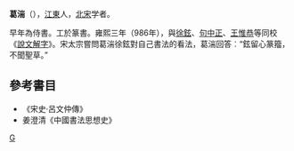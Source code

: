 '''葛湍'''（{{bd|？||？||catIdx=G葛}}），[[江東|江東]]人，[[北宋|北宋]]学者。

早年為侍書。工於篆書。雍熙三年（986年），與[[徐鉉|徐鉉]]、[[句中正|句中正]]、[[王惟恭|王惟恭]]等同校《[[說文解字|說文解字]]》。宋太宗嘗問葛湍徐鉉對自己書法的看法，葛湍回答︰“鉉留心篆籀，不聞聖草。”

==參考書目==
*《宋史‧呂文仲傳》
* 姜澄清《中國書法思想史》

[[category:宋朝政治人物|G]]
{{宋朝人物小作品}}